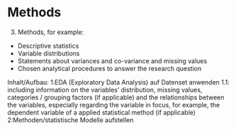 # Methods

3. Methods, for example:
- Descriptive statistics
- Variable distributions
- Statements about variances and co-variance and missing values
- Chosen analytical procedures to answer the research question


Inhalt/Aufbau:
  1:EDA (Exploratory Data Analysis) auf Datenset    anwenden
    1.1: including information on the variables’ distribution, missing values,
categories / grouping factors (if applicable) and the relationships between the variables, especially
regarding the variable in focus, for example, the dependent variable of a applied statistical method (if
applicable)
  2:Methoden/statistische Modelle aufstellen